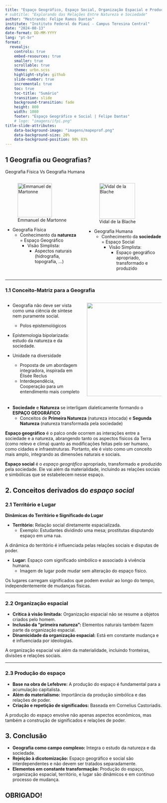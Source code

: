 ```yaml
---
title: "Espaço Geográfico, Espaço Social, Organização Espacial e Produção do Espaço"
# subtitle: "Explorando das Relações Entre Natureza e Sociedade"
author: "Mestrando: Felipe Ramos Dantas"
institute: "Instituto Federal do Piauí - Campus Teresina Central"
date: "2024-08-13"
date-format: DD-MM-YYYY
lang: "pt-br"
format: 
  revealjs:
    controls: true
    embed-resources: true
    smaller: true
    scrollable: true
    theme: urbn.scss
    highlight-style: github
    slide-number: true
    incremental: true
    toc: true
    toc-title: "Sumário"
    transition: slide
    background-transition: fade
    height: 800
    width: 1080
    footer: "Espaço Geográfico e Social | Felipe Dantas"
    # logo: "imagens/ifpi.png"
title-slide-attributes: 
    data-background-image: "imagens/mapeprof.png"
    data-background-size: 20%
    data-background-position: 90% 83%
---
```


## 1 Geografia ou Geografias?

Geografia Física Vs Geografia Humana

:::: {.columns}

::: {.column width=50%}

::: {.fragment}
![Emmanuel de Martonne](./imagens/fotografias/emmanuel_martonne.jpeg){width=110 fig-align="left" #fig-martonne}
:::

- Geografia Física
  - Conhecimento da **natureza** = Espaço Geográfico
    - Visão Simplista:
      - Aspectos naturais (hidrografia, topografia, ...)
:::

::: {.column width="50%"}

::: {.fragment}
![Vidal de la Blache](./imagens/fotografias/vidal_blache.jpg){width=115 fig-align="left" #fig-blache}
:::

- Geografia Humana
  -  Conhecimento da **sociedade** = Espaço Social
     -  Visão Simplista:
        -  Espaço geográfico apropriado, transformado e produzido
:::

::::

---

### 1.1 Conceito-Matriz para a Geografia

:::: {.columns}
::: {.column width="50%"}
- Geografia não deve ser vista como uma ciência de síntese nem puramente social.
  - Polos epistemológicos
- Epistemologia bipolarizada: estudo da natureza e da sociedade.

- Unidade na diversidade
  - Proposta de um abordagem integradora, inspirada em Élisée Reclus
  - Interdependêcia, Cooperação para um entendimento mais completo

:::
::: {.column width="50%"}
::: {.fragment}
![](./imagens/fotografias/elisiee_reclus.jpg){width=300 fig-align="center" #fig-reclus}
:::
:::
::::

- **Sociedade** e **Natureza** se interligam dialeticamente formando o **ESPAÇO GEOGRÁFICO**
  - Conceitos de **Primeira Natureza** (natureza intocada) e **Segunda Natureza** (natureza transformada pela sociedade)

::: {.fragment}
::: callout-important
**Espaço geográfico** é o palco onde ocorrem as interações entre a sociedade e a natureza, abrangendo tanto os aspectos físicos da Terra (como relevo e clima) quanto as modificações feitas pelo ser humano, como cidades e infraestruturas. Portanto, ele é visto como um conceito mais amplo, integrando as dimensões naturais e sociais.
:::
:::

::: {.fragment}
::: callout-important
**Espaço social** é o *espaço geográfico* apropriado, transformado e produzido pela sociedade. Ele vai além da materialidade, incluindo as relações sociais e simbólicas que se estabelecem nesse espaço.
:::
:::

::: {.footer}
:::

## 2. Conceitos derivados do *espaço social*

### 2.1 Território e Lugar

**Dinâmicas do Território e Significado do Lugar**

- **Território:** Relação social diretamente espacializada.
  - Exemplo: Estudantes dividindo uma mesa; prostitutas disputando espaço em uma rua.

::: {.fragment}
::: callout-note
A dinâmica do território é influenciada pelas relações sociais e disputas de poder.
:::
:::

- **Lugar:** Espaço com significado simbólico e associado à vivência humana.
  - Imagem de lugar pode mudar sem alteração do espaço físico.

::: {.fragment}
::: callout-tip
Os lugares carregam significados que podem evoluir ao longo do tempo, independentemente de mudanças físicas.
:::
:::

---

### 2.2 Organização espacial

- **Crítica à visão limitada:** Organização espacial não se resume a objetos criados pelo homem.
- **Inclusão da "primeira natureza":** Elementos naturais também fazem parte da organização espacial.
- **Dinamicidade da organização espacial:** Está em constante mudança e é influenciada por ideologias.

::: {.fragment}
::: callout-important
A organização espacial vai além da materialidade, incluindo fronteiras, divisões e relações sociais.
:::
:::

---

### 2.3 Produção do espaço

- **Base na obra de Lefebvre:** A produção do espaço é fundamental para a acumulação capitalista.
- **Além do materialismo:** Importância da produção simbólica e das relações de poder.
- **Criação e repetição de significados:** Baseada em Cornelius Castoriadis.

::: {.fragment}
::: callout-warning
A produção do espaço envolve não apenas aspectos econômicos, mas também a construção de significados e relações de poder.
:::
:::


## 3. Conclusão

- **Geografia como campo complexo:** Integra o estudo da natureza e da sociedade.
- **Rejeição à dicotomização:** Espaço geográfico e social são interdependentes e não devem ser tratados separadamente.
- **Elementos em constante transformação:** Produção do espaço, organização espacial, território, e lugar são dinâmicos e em contínuo processo de mudança.


## OBRIGADO!
